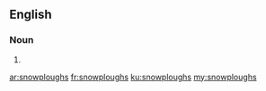 ==English==

===Noun===
{{head|en|noun plural form}}

# {{plural of|snowplough|lang=en}}

[[ar:snowploughs]]
[[fr:snowploughs]]
[[ku:snowploughs]]
[[my:snowploughs]]